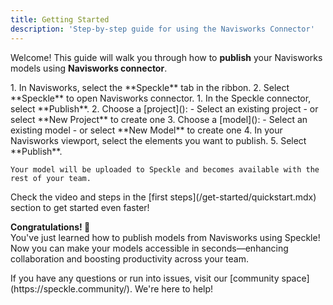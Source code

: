 ```yaml
---
title: Getting Started
description: 'Step-by-step guide for using the Navisworks Connector'
---
```



<Versions
  app="Navisworks"
  versions="2020, 2021, 2022, 2023, 2024, 2025 & 2026"
/>

Welcome! This guide will walk you through how to **publish** your Navisworks models using **Navisworks connector**.

<Steps>
  <Step title="Open Navisworks connector">
    1. In Navisworks, select the **Speckle** tab in the ribbon.
    2. Select **Speckle** to open Navisworks connector.
  </Step>

  <Step title="Publish to Speckle">
    1. In the Speckle connector, select **Publish**.
    2. Choose a [project]():
        - Select an existing project
        - or select **New Project** to create one
    3. Choose a [model]():
        - Select an existing model
        - or select **New Model** to create one
    4. In your Navisworks viewport, select the elements you want to publish.
    5. Select **Publish**.
    
    Your model will be uploaded to Speckle and becomes available with the rest of your team.
  </Step>
</Steps>

<Tip>
  Check the video and steps in the [first steps](/get-started/quickstart.mdx)
  section to get started even faster!
</Tip>

**Congratulations! 🥳**  
You've just learned how to publish models from Navisworks using Speckle! Now you can make your models accessible in seconds—enhancing collaboration and boosting productivity across your team.

<Info>
  If you have any questions or run into issues, visit our [community
  space](https://speckle.community/). We're here to help!
</Info>


<LearnMore />
